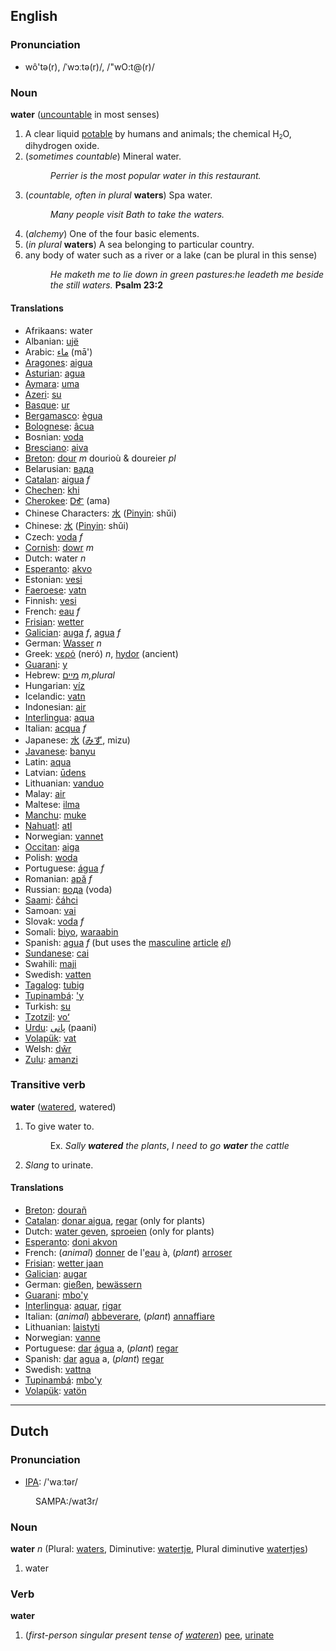==English==
===Pronunciation===
*wô'tə(r), /ˈwɔːtə(r)/, /"wO:t@(r)/
<!-- this is British pronunciation but US pronunciation differs only due to rhoticity and cot-caught merger and is therefore systematic and does not warrant a separate transcription -->

===Noun===

'''water''' ([[uncountable]] in most senses)

# A clear liquid [[potable]] by humans and animals; the chemical H<small><sub>2</sub></small>O, dihydrogen oxide.
#(''sometimes countable'') Mineral water.
#:''Perrier is the most popular water in this restaurant.''
#(''countable, often in plural'' '''waters''') Spa water.
#:''Many people visit Bath to take the waters.''
# (''alchemy'') One of the four basic elements.
#(''in plural'' '''waters''') A sea belonging to particular country.
#any body of water such as a river or a lake (can be plural in this sense)
#:''He maketh me to lie down in green pastures:he leadeth me beside the still waters.'' '''Psalm 23:2'''
 


====Translations====
*Afrikaans:  water
*Albanian: [[ujë]]
*Arabic: [[ماء]] (mā')
*[[Aragones]]:  [[aigua]]
*[[Asturian]]: [[agua]]
*[[Aymara]]: [[uma]] 
*[[Azeri]]: [[su]]
*[[Basque]]: [[ur]]
*[[Bergamasco]]: [[ègua]]
*[[Bolognese]]: [[âcua]]
*Bosnian: [[voda]]
*[[Bresciano]]: [[aiva]]
*[[Breton]]: [[dour]] ''m'' dourioù & doureier ''pl''
*Belarusian: [[вaдa]]
*[[Catalan]]: [[aigua]] ''f''
*[[Chechen]]: [[khi]]<!-- it would be nice to have the old cyrillic version too -->
*[[Cherokee]]: [[ᎠᎹ]] (ama)
*Chinese Characters: [[水]] ([[Pinyin]]: shǔi)
*Chinese: [[水]] ([[Pinyin]]: shǔi)
*Czech: [[voda]] ''f''
*[[Cornish]]: [[dowr]] ''m''
*Dutch: water ''n''
*[[Esperanto]]: [[akvo]] 
*Estonian: [[vesi]]
*[[Faeroese]]: [[vatn]]
*Finnish: [[vesi]]
*French: [[eau]] ''f''
*[[Frisian]]: [[wetter]]
*[[Galician]]: [[auga]] ''f'', [[agua]] ''f''
*German: [[Wasser]] ''n''
*Greek: [[νερό]] (ner&oacute;) ''n'', [[hydor]] (ancient)
*[[Guarani]]: [[y]]
*Hebrew: [[מיים]] ''m,plural'' 
*Hungarian: [[víz]]
*Icelandic: [[vatn]]
*Indonesian: [[air]]
*[[Interlingua]]: [[aqua]]
*Italian: [[acqua]] ''f''
*Japanese: [[水]] ([[みず]], mizu)
*[[Javanese]]: [[banyu]]
*Latin: [[aqua]]
*Latvian: [[ūdens]]
*Lithuanian: [[vanduo]] 
*Malay: [[air]]
*Maltese: [[ilma]]
*[[Manchu]]: [[muke]]
*[[Nahuatl]]: [[atl]]
*Norwegian: [[vannet]]
*[[Occitan]]: [[aiga]]
*Polish: [[woda]]
*Portuguese: [[água]] ''f''
*Romanian: [[apă]] ''f''
*Russian: [[вода]] (voda)
*[[Saami]]: [[čáhci]]
*Samoan: [[vai]]
*Slovak: [[voda]] ''f''
*Somali: [[biyo]], [[waraabin]]
*Spanish: [[agua]] ''f'' (but uses the [[masculine]] [[article]] ''[[el]]'')
*[[Sundanese]]: [[cai]]
*Swahili: [[maji]]
*Swedish: [[vatten]] 
*[[Tagalog]]: [[tubig]]
*[[Tupinambá]]: [['y]]
*Turkish: [[su]]
*[[Tzotzil]]: [[voʻ]]
*[[Urdu]]: [[پانی]] (paani)
*[[Volapük]]: [[vat]]
*Welsh: [[dŵr]]
*[[Zulu]]: [[amanzi]]

===Transitive verb===

'''water''' ([[watered]], watered)

# To give water to.
#:Ex. ''Sally '''watered''' the plants'', ''I need to go '''water''' the cattle''
#''Slang'' to urinate.

====Translations====
*[[Breton]]: [[dourañ]]
*[[Catalan]]: [[donar aigua]], [[regar]] (only for plants)
*Dutch: [[water geven]], [[sproeien]] (only for plants)
*[[Esperanto]]: [[doni akvon]]
*French: (''animal'') [[donner]] de l'[[eau]] à, (''plant'') [[arroser]]
*[[Frisian]]: [[wetter jaan]]
*[[Galician]]: [[augar]]
*German: [[gießen]], [[bewässern]]
*[[Guarani]]: [[mbo'y]]
*[[Interlingua]]: [[aquar]], [[rigar]]
*Italian: (''animal'') [[abbeverare]], (''plant'') [[annaffiare]]
*Lithuanian: [[laistyti]]
*Norwegian: [[vanne]]
*Portuguese: [[dar]] [[água]] a, (''plant'') [[regar]]
*Spanish: [[dar]] [[agua]] a, (''plant'') [[regar]]
*Swedish: [[vattna]]
*[[Tupinambá]]: [[mbo'y]]
*[[Volapük]]: [[vatön]]

----

==Dutch==
===Pronunciation===
<!-- these prounciations don't match - which one is correct?
     the SAMPA for 1 is /"wa:t@r/, the IPA for 2 is /watɜr/ -->
*[[w:IPA|IPA]]: /'waːtər/
: SAMPA:/wat3r/

===Noun===

'''water''' ''n'' (Plural: [[waters]], Diminutive: [[watertje]], Plural diminutive [[watertjes]])

#water

===Verb===

'''water'''

# (''first-person singular present tense of [[wateren]]'') [[pee]], [[urinate]]